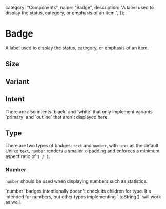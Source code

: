 
  category: "Components",
  name: "Badge",
  description: "A label used to display the status, category, or emphasis of an item.",
});

# Badge

A label used to display the status, category, or emphasis of an item.

## Size

<DesignComponentsDisplay className="grid-flow-col grid-rows-1">
  <Badge size="sm" children="Badge" />
  <Badge size="md" children="Badge" />
  <Badge size="lg" children="Badge" />
</DesignComponentsDisplay>

## Variant

<DesignComponentsDisplay className="grid-flow-col grid-rows-1">
  <Badge variant="primary" children="Badge" />
  <Badge variant="outline" children="Badge" />
  <Badge variant="secondary" children="Badge" />
</DesignComponentsDisplay>

## Intent

<DesignComponentsDisplay className="grid-flow-col grid-rows-6 lg:grid-rows-3">
  <Badge variant="primary" intent="none" children="Badge" />
  <Badge variant="outline" intent="none" children="Badge" />
  <Badge variant="secondary" intent="none" children="Badge" />
  <Badge variant="primary" intent="info" children="Badge" />
  <Badge variant="outline" intent="info" children="Badge" />
  <Badge variant="secondary" intent="info" children="Badge" />
  <Badge variant="primary" intent="fail" children="Badge" />
  <Badge variant="outline" intent="fail" children="Badge" />
  <Badge variant="secondary" intent="fail" children="Badge" />
  <Badge variant="primary" intent="success" children="Badge" />
  <Badge variant="outline" intent="success" children="Badge" />
  <Badge variant="secondary" intent="success" children="Badge" />
  <Badge variant="primary" intent="warning" children="Badge" />
  <Badge variant="outline" intent="warning" children="Badge" />
  <Badge variant="secondary" intent="warning" children="Badge" />
  <Badge variant="primary" intent="orange" children="Badge" />
  <Badge variant="outline" intent="orange" children="Badge" />
  <Badge variant="secondary" intent="orange" children="Badge" />
</DesignComponentsDisplay>

<Callout intent="none">
  There are also intents `black` and `white` that only implement variants `primary` and `outline` that aren't displayed here.
</Callout>

## Type

There are two types of badges: `text` and `number`, with `text` as the default. Unlike `text`, `number` renders a smaller `x`-padding and enforces a minimum aspect ratio of `1 / 1`.

### Number

`number` should be used when displaying numbers such as statistics.

<DesignComponentsDisplay className="grid-flow-col grid-rows-3">
  <Badge variant="primary" type="number" children={5} />
  <Badge variant="outline" type="number" children={5} />
  <Badge variant="secondary" type="number" children={5} />
  <Badge variant="primary" type="number" children={55555} />
  <Badge variant="outline" type="number" children={55555} />
  <Badge variant="secondary" type="number" children={55555} />
</DesignComponentsDisplay>

<Callout>
  `number` badges intentionally doesn't check its children for type. It's intended for numbers, but other types implementing `.toString()` will work as well.
</Callout>
